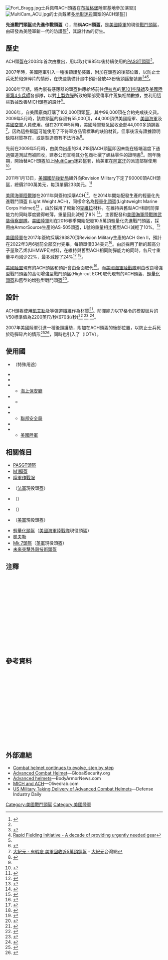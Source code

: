 {{noteTA
|G1=軍事
|G2=長度單位
|G3=Firearms
}}
{{Infobox_weapon
| name               = 先進戰鬥頭盔 
| image              = File:1st MEB Helmet Insignia.jpeg
| image_size         = 300px
| alt                =
| caption            = 帶有通用戰鬥迷彩（UCP）盔布的ACH頭盔
| origin             = {{USA}}
| type               = 
<!-- Type selection -->
| is_ranged          = 
| is_bladed          = 
| is_explosive       = 
| is_artillery       = 
| is_vehicle         = 
| is_missile         = 
| is_UK              = 
<!-- Service history -->
| service            = 2002年—
| used_by            = 
| wars               = [[反恐戰爭|反恐戰爭]]<br/>[[阿富汗戰爭_(2001年)|2001年阿富汗戰爭]]<br/>[[伊拉克戰爭|伊拉克戰爭]]
<!-- Production history -->
| designer           = {{Link-en|美國陸軍士兵系統中心|United States Army Soldier Systems Center}}
| design_date        = 
| manufacturer       = Gentex、ArmorSource、Revision Military
| unit_cost          = 
| production_date    = 
| number             = 
| variants           = 第二代先進戰鬥頭盔
<!-- General specifications -->
| spec_label         = 
| weight             =
| length             = 
| part_length        = 
| width              = 
| height             = 
| diameter           = 
| crew               = 
| passengers         =
}}

[[Image:Fort_Bragg.jpg|thumb]]士兵佩帶ACH頭盔在[[布拉格堡|布拉格堡]]陸軍基地參加演習]]
[[Image:MultiCam_ACU.jpg|thumb]]的士兵戴著[[多地形迷彩|多地形迷彩]]圖案的ACH頭盔]]

'''先進戰鬥頭盔'''或'''先進作戰頭盔'''（{{lang-en|'''Advanced Combat Helmet'''}}），簡稱'''ACH頭盔'''，是[[美國陸軍|美國陸軍]]的現役[[戰鬥頭盔|戰鬥頭盔]]，由{{Link-en|美國陸軍士兵系統中心|United States Army Soldier Systems Center}}研發為美陸軍新一代的防護盔<ref>{{cite web| title= Advanced Combat Helmet ( ACH )| url= http://www.globalsecurity.org/military/systems/ground/ach.htm| accessdate= 2007-03-22| archiveurl= https://web.archive.org/web/20070316075928/http://www.globalsecurity.org/military/systems/ground/ach.htm| archivedate= 2007-03-16| deadurl= no}}</ref>，其設計為{{Link-en|MICH頭盔|Modular Integrated Communications Helmet}}的衍生。

== 歷史 ==
ACH頭盔在2003年首次由{{Link-en|美國士兵計劃執行室|PEO Soldier}}推出，用以取代1985年後持續使用的[[PASGT鋼盔|PASGT頭盔]]<ref name=44,000 />。

2007年時，美國陸軍引入一種後頸護墊裝置，附加在頭盔的後部位置，以防止士兵死於砲彈碎片的情形，在快速裝備計畫中預計發放43份後頸護墊裝置{{notetag|快速裝備計畫，{{lang-en|RFI，Rapid Fielding Initiative}}}}<ref>{{Cite web |url=http://vimeo.com/4244876 |title=Rapid Fielding Initiative - Lean Fielding - Ft. Drum NY |access-date=2014-01-18 |archive-url=https://web.archive.org/web/20140202232651/http://vimeo.com/4244876 |archive-date=2014-02-02 |dead-url=yes }}</ref><ref>[http://www.defensemedianetwork.com/stories/rapid-fielding-initiative/ Rapid Fielding Initiative - A decade of providing urgently needed gear]</ref><ref name=430,000 />。

2008年早期，{{Link-en|美國士兵計劃執行室|PEO Soldier|士兵計劃執行室}}將內嵌有感應器的頭盔供應給將前往[[伊拉克|伊拉克]]的[[第101空降師|第101空降師]]及[[美國陸軍第4步兵師|美國陸軍第4步兵師]]各部隊，以對[[土製炸彈|土製炸彈]]所致的頭部受傷事件蒐集相關數據，並利用這些數據改善MICH頭盔的設計<ref name="army.mil">{{Cite web |url=http://www.army.mil/-news/2008/06/03/9638-helmet-sensors-improved-armor-helping-soldier-survivability/ |title=Army.mil - Helmet Sensors, Improved Armor Helping Soldier Survivability |accessdate=2013-06-06 |archive-date=2011-02-11 |archive-url=https://web.archive.org/web/20110211203629/http://www.army.mil/-news/2008/06/03/9638-helmet-sensors-improved-armor-helping-soldier-survivability/ |dead-url=no }}</ref>。

2006年，自美國廠商{{Link-en|ArmorSource|ArmorSource}}訂購了102,000頂頭盔，其中99,000頂在合約完成後交貨。2009年5月時，該款頭盔的存貨有55,000頂，44,000頂供美國陸軍、[[美國海軍|美國海軍]]及[[美國空軍|美國空軍]]人員使用。但在2010年5月時，美國陸軍緊急回收全部44,000多頂鋼盔<ref>[http://tw.epochtimes.com/b5/10/5/16/n2909773.htm 大紀元 - 有瑕疵 美軍回收近5萬頂鋼盔] {{Wayback|url=http://tw.epochtimes.com/b5/10/5/16/n2909773.htm |date=20160304110035 }} - [[大紀元|大紀元]]台灣網</ref>，因為這些鋼盔可能使用了不符軍方品管標準的缺陷材質。但事後沒有證據證明缺陷材質存在，或是製造商有不法行為<ref name=44,000>{{cite web|title=Army recalls 44,000 helmets|url=http://www.armytimes.com/news/2010/05/army_helmet_recall_051410w/|publisher=Gannett Government Media Corporation|accessdate=31 January 2011|author=Matthew Cox|date=17 May 2010}}</ref>。

先前在2009年5月時，由美商{{Link-en|建泰公司|Gentex (military contractor)}}出產的34,218頂ACH頭盔即因未能在極端溫度下通過彈道測試而被回收，建泰公司宣稱其分包商杜撰了螺絲零件的證明書<ref name=44,000 />。同年晚期，開始替ACH頭盔加上[[MultiCam|MultiCam]]迷彩盔套，給美軍在[[阿富汗|阿富汗]]的派遣部隊使用<ref>{{cite web|title=New uniform for OEF protects Soldiers, hides them better|url=http://www.army.mil/-news/2010/08/12/43570-new-uniform-for-oef-protects-soldiers-hides-them-better/|accessdate=31 January 2011|author=C. Todd Lopez|quote=Gear being fielded to Soldiers with the new pattern includes a cover for the Advanced Combat Helmet, the Extended Cold Weather Clothing System, the Fire Resistant Army Combat Uniform, the Improved Outer Tactical Vest, both the sun hat and patrol cap, name and service tapes for the FR ACU, and multiple pieces of Modular Lightweight Load-carrying Equipment.|archiveurl=https://web.archive.org/web/20110204103529/http://www.army.mil/-news/2010/08/12/43570-new-uniform-for-oef-protects-soldiers-hides-them-better/|archivedate=2011年2月4日|deadurl=no|date=12 August 2010}}</ref>。

2011年1月13日，[[美國國防後勤局|美國國防後勤局]]額外向Revision Military下定了90000頂ACH頭盔，總價2100萬美元，每頂單價233美元。<ref>{{cite web|title=DLA orders additional advanced combat helmets from Revision|url=https://www.army-technology.com/news/newsadditional-advanced-combat-helmets-revision-4159831/}}</ref>

[[美國海軍陸戰隊|美國海軍陸戰隊]]在2011年與{{Link-en|建泰公司|Gentex (military contractor)}}簽約採購ACH<ref>{{cite web|title=U.S. MARINE CORP AWARDS GENTEX CORPORATION $53.5 MILLION CONTRACT|url=https://www.gentexcorp.com/u-s-marine-corp-awards-gentex-corporation-53-5-million-contract/|author=gentexcorp.com|date=30 Mar 2011}}</ref>，在2014年開始配發{{Link-en|建泰公司|Gentex (military contractor)}}生產的輕量化先進戰鬥頭盔 (Light Weight ACH)，同樣命名為[[輕量化頭盔|輕量化頭盔]](Lightweight Marine Corps Helmet)<ref>{{cite web|title=MDM – Gentex / Ops-Core|url=https://soldiersystems.net/2014/09/23/mdm-gentex-ops-core/|author=gentexcorp.com|date=23 Sep 2014}}</ref> ，由於採用了較新的[[克維拉|克維拉]]材料，在維持與舊型ACH相同防彈能力的同時厚度變得較薄，重量因此減輕了8% <ref>{{cite web|title=GENTEX CORPORATION ― GENTEX AWARDED $86.8M U.S. GOVERNMENT CONTRACT FOR LIGHTWEIGHT ADVANCED COMBAT HELMETS|url=https://www.gentexcorp.com/gentex-corporation-%e2%80%95-gentex-awarded-86-8m-u-s-government-contract-for-lightweight-advanced-combat-helmets/|author=gentexcorp.com|date=6 Sep 2013}}</ref>，主要配發{{Link-en|美國海軍陸戰隊偵察營|United States Marine Corps Reconnaissance Battalions}}和[[美國海軍陸戰隊武裝偵察部隊|美國海軍陸戰隊武裝偵察部隊]]。[[美國陸軍|美國陸軍]]則在2016春季開始配發10.5萬頂輕量化先進戰鬥頭盔，採用由ArmorSource生產的AS-505頭盔，L號的重量相比舊型ACH減輕了10%。<ref>{{cite web|title=ArmorSource to Provide 105,000 Lightweight Advanced Combat Helmets to the U.S. Army|url=https://www.prnewswire.com/news-releases/armorsource-to-provide-105000-lightweight-advanced-combat-helmets-to-the-us-army-300199391.html|date=20 Jun 2019}}</ref>

[[美國陸軍|美國陸軍]]在2017年簽約採購293870頂Revision Military生產的ACH Gen II，預計在2022年3月6號前全部交付完畢，每頂單價334美元<ref>{{cite web|title=Revision Military awarded $98 million contract to produce combat helmets in Newport|url=https://newportdispatch.com/2017/03/21/revision-military-awarded-98-million-contract-produce-combat-helmets-newport/}}</ref>。由於採用了新的超高分子量聚乙烯(UHMWPE)材料，在維持與舊型ACH相同防彈能力的同時，各尺寸重量平均減少22%，最多減輕了24%<ref>{{cite web|title=PEO Soldier Talks About The Advanced Combat Helmet Gen II|url=https://soldiersystems.net/2017/03/30/peo-soldier-talks-helmets/|author=PEO Soldier|date=30 Mar 2017}}</ref> <ref>{{cite web|title=ArmorSource to Provide 105,000 Lightweight Advanced Combat Helmets to the U.S. Army|url=https://govshop.com/media/opportunities/documents/2169615a914edd06346b456d09a9f15a20190620_ach_gen_ii_arpd_14-01c_amendment_1.pdf|author=ArmorSource LLC|date=2016-01-05}}</ref>。

[[美國陸軍|美國陸軍]]現有的ACH頭盔和{{translink|en|Enhanced Combat Helmet (United States)|增強型戰鬥頭盔}}預計會由{{translink|en|Integrated Head Protection System|整合頭部防護系統}}全面取代<ref>{{cite web|title=The Army’s new body armor and combat helmet are here. Here’s who will get them first|url=https://taskandpurpose.com/news/army-body-armor-combat-helmet/|author=JARED KELLER |date=7 Mar 2019}}</ref>。而[[美國海軍陸戰隊|美國海軍陸戰隊]]則由改良增強型戰鬥頭盔的高切增強型戰鬥頭盔(High-cut ECH)取代現有的ACH頭盔、[[輕量化頭盔|輕量化頭盔]]和舊型的增強型戰鬥頭盔<ref>{{cite web|title=Supporting the future fight: MCSC modernizing infantry capabilities|url=https://www.dvidshub.net/news/395823/supporting-future-fight-mcsc-modernizing-infantry-capabilities|author=Marine Corps Systems Command|date=6 May 2021}}</ref>。

== 設計 ==
ACH頭盔使用[[凱夫勒|凱夫勒]]及{{Link-en|特威龍|Twaron}}等彈道纖維作為材質<ref name=material>{{cite web|title=Army’s new plastic helmet tops Kevlar ACH|url=http://www.armytimes.com/news/2009/08/army_helmets_083109w/|publisher=Gannett Government Media Corporation|accessdate=31 January 2011|author=Matthew Cox|author2=Dan Lamothe|date=31 August 2009|deadurl=yes}}{{失效鏈接}}</ref>。防彈能力以17格令的模擬破片的V50標準值為2200英尺/秒(670米/秒)<ref>{{Cite web|title=PURCHASE DESCRIPTION HELMET, ADVANCED COMBAT (ACH) CO/PD-05-04|url=https://ciehub.info/spec/PD/CO-PD-05-04.pdf}}</ref> <ref>{{Cite web|title=PURCHASE DESCRIPTION HELMET, ADVANCED COMBAT (ACH) AR/PD-10-02|url=https://ciehub.info/spec/PD/AR-PD-10-02.pdf }}</ref> <ref>{{Cite web|title=PURCHASE DESCRIPTION HELMET, ADVANCED COMBAT, SECOND GENERATION (ACH GEN II) AR/PD 14-01 Rev C Amendment 1 |url=https://imlive.s3.amazonaws.com/Federal%20Government/ID12675891135242891056056689931107506559/20190620_ACH_Gen_II_ARPD_14-01C_Amendment_1.pdf }}</ref>。

2007年美國陸軍引進一種後頸護墊，附加在ACH頭盔的後部位置，以防止士兵死於砲彈碎片的情形<ref name=430,000>{{cite web|title=New helmet pad protects from fragments|url=http://www.armytimes.com/news/2007/02/ATnewhelmetpads070228/|publisher=Gannett Government Media Corporation|accessdate=31 January 2011|author=Matthew Cox|date=28 February 2007}}</ref><ref>{{Cite web |url=http://www.stripes.com/news/army-adding-neck-pad-to-body-armor-1.61148 |title=Stars and Stripes - Army Adding Neck Pad to Body Armor |accessdate=2013-06-06 |archive-date=2012-09-30 |archive-url=https://web.archive.org/web/20120930064138/http://www.stripes.com/news/army-adding-neck-pad-to-body-armor-1.61148 |dead-url=no }}</ref>，同時也引入了{{Link-en|改良型外部戰術背心|Improved Outer Tactical Vest}}（IOTV）。

== 使用國 ==
* {{DEN}}（特殊用途）
* {{IRQ}}
* {{ISR}}
* {{JPN}}
** [[海上保安廳|海上保安廳]]
* {{NZ}}
** {{Link-en|紐西蘭陸軍|New Zealand Army}}
* {{PHI}}
* {{RUS}}
** [[聯邦安全局|聯邦安全局]]
* {{UKR}}
* {{USA}}
** [[美國陸軍|美國陸軍]]

== 相關條目 ==
* [[PASGT鋼盔|PASGT頭盔]]
* [[M1鋼盔|M1鋼盔]]
* [[陸軍作戰服|陸軍作戰服]]
* {{Link-en|SPECTRA頭盔|SPECTRA helmet}}（[[法軍|法軍]]現役頭盔）
* {{Link-en|攔截者人體護甲|Interceptor body armor}}（{{lang|en|IBA}}）
* {{Link-en|組合式戰術背心|Modular Tactical Vest}}（{{lang|en|MTV}}）
* {{Link-en|模塊化集成通信頭盔|Modular Integrated Communications Helmet}}（[[美軍|美軍]]現役頭盔）
* [[輕量化頭盔|輕量化頭盔]]（[[美國海軍陸戰隊|美國海軍陸戰隊]]現役頭盔）
* [[凱夫勒|凱夫勒]]
* [[Mk_7頭盔|Mk 7頭盔]]（[[英軍|英軍]]現役頭盔）
* [[未來突擊外殼技術頭盔|未來突擊外殼技術頭盔]]

== 注釋 ==
<div class="references-small" style="height: 220px; overflow: auto; padding: 3px">
{{notefoot}}
</div>

== 參考資料 ==
<div class="references-small" style="height: 220px; overflow: auto; padding: 3px">
{{Reflist|3}}
</div>

==外部連結==
*[http://www.army.mil/-news/2011/04/20/55275-combat-helmet-continues-to-evolve-step-by-step/ Combat helmet continues to evolve, step by step]{{Wayback|url=http://www.army.mil/-news/2011/04/20/55275-combat-helmet-continues-to-evolve-step-by-step/ |date=20110506005730 }}
* [http://www.globalsecurity.org/military/systems/ground/ach.htm Advanced Combat Helmet]{{Wayback|url=http://www.globalsecurity.org/military/systems/ground/ach.htm |date=20070316075928 }}—GlobalSecurity.org
* [https://web.archive.org/web/20110708081431/http://www.bodyarmornews.com/body-armor-news/Is-this-the-face-of-the-future-warrier.htm Advanced helmets]—BodyArmorNews.com
* [http://www.olive-drab.com/od_soldiers_gear_ach_helmet.php MICH and ACH]{{Wayback|url=http://www.olive-drab.com/od_soldiers_gear_ach_helmet.php |date=20130512151541 }}—Olivedrab.com
* [http://www.defenseindustrydaily.com/2005/08/us-military-taking-delivery-of-advanced-combat-helmets/index.php US Military Taking Delivery of Advanced Combat Helmets]—Defense Industry Daily

{{DEFAULTSORT:Advanced Combat Helmet}}
[[Category:美國戰鬥頭盔|Category:美國戰鬥頭盔]]
[[Category:美國陸軍|Category:美國陸軍]]